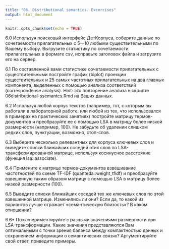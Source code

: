 ```yaml
---
title: "06. Distributional semantics. Excercises"
output: html_document
---
```


```r
knitr::opts_chunk$set(echo = TRUE)
```

6.0 Используя поисковый интерфейс ДетКорпуса, соберите данные по
сочетаемости прилагательных с 5—10 любыми существительными по Вашему
выбору. Выгрузите статистику по сочетаемости прилагательных в формате
csv, исправьте заголовок файла и загрузите его на сервер.

6.1 По составленной вами статистике сочетаемости прилагательных с
существительными постройте график (biplot) проекции существительных и
25 самых частотных прилагательных на два главных компонента,
выделенных с помощью анализа соответствий (correspondense analysis). 
Hint: это повторение анализа в скрипте 06distributional-ssemantcs.Rmd
на Ваших данных. 

6.2 Используя любой корпус текстов (например, тот, с которым вы
работали в лабораторной работе, или любой из тех, что использовался в
примерах на практических занятиях) постройте матрицу термов-документов
и преобразуйте ее с помощью LSA в матрицу более низкой размерности
(например, 100). Не забудьте об удалении слишком редких слов,
пунктуации, возможно, стоп-слов. 

6.3 Выберите несколько релевантных для корпуса ключевых слов и
выведите списки ближайших соседей этих слов по LSA-трансформированной
матрице, используя косинусное расстояние (функция lsa::associate).

6.4 Примените к матрице термов-документов взвешивание частотностей по
схеме TF-IDF (quanteda::weight_tfidf) и преобразуйте взвешенную таким
образом матрицу с помощью LSA в матрицу более низкой размерности
(100). 

6.5 Выведите списки ближайших соседей тех же ключевых слов по этой
взвешенной матрице. Изменились ли они? Если да, то какой из вариантов
лучше отражает «семантическую близость»? В каком отношении?

6.6* Поэкспериментируйте с разными значениями размерности при
LSA-трансформации. Какие значения представляются Вам оптимальными с
точки зрения баланса между компактностью данных и сохранением
информации о семантических связях? Аргументируйте свой ответ,
приведите примеры.
